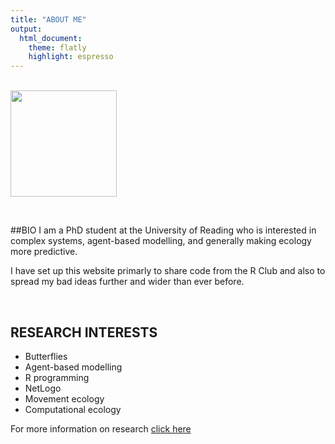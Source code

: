 ```yaml
---
title: "ABOUT ME"
output:
  html_document:
    theme: flatly
    highlight: espresso
---
```


<br/>
<img src="images/luke3.jpg" width="170px">

<br/>

##BIO
I am a PhD student at the University of Reading who is interested in complex systems, agent-based modelling, and generally making ecology more predictive.

I have set up this website primarly to share code from the R Club and also to spread my bad ideas further and wider than ever before.

<br/>

## RESEARCH INTERESTS 
* Butterflies
* Agent-based modelling
* R programming
* NetLogo
* Movement ecology
* Computational ecology 

For more information on research <a href =https://ibmreading.wordpress.com/butterflies/ > click here <a>
